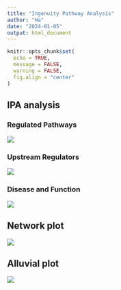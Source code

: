 ```yaml
---
title: "Ingenuity Pathway Analysis"
author: "Ha"
date: "2024-01-05"
output: html_document
---
```


```r
knitr::opts_chunk$set(
  echo = TRUE,
  message = FALSE,
  warning = FALSE,
  fig.align = "center"
)
```

## IPA analysis {.tabset .tabset-pills}

### Regulated Pathways


![](figure/ipa.Rmd/giphy.gif)


### Upstream Regulators


![](figure/ipa.Rmd/giphy.gif)


### Disease and Function


![](figure/ipa.Rmd/giphy.gif)


## Network plot


![](figure/ipa.Rmd/giphy.gif)

## Alluvial plot


![](figure/ipa.Rmd/giphy.gif)